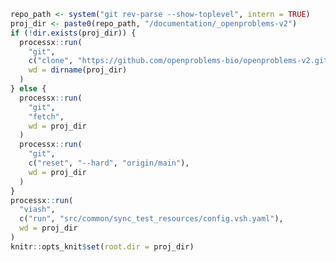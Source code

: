 
```r
repo_path <- system("git rev-parse --show-toplevel", intern = TRUE)
proj_dir <- paste0(repo_path, "/documentation/_openproblems-v2")
if (!dir.exists(proj_dir)) {
  processx::run(
    "git",
    c("clone", "https://github.com/openproblems-bio/openproblems-v2.git", basename(proj_dir)),
    wd = dirname(proj_dir)
  )
} else {
  processx::run(
    "git", 
    "fetch",
    wd = proj_dir
  )
  processx::run(
    "git", 
    c("reset", "--hard", "origin/main"),
    wd = proj_dir
  )
}
processx::run(
  "viash",
  c("run", "src/common/sync_test_resources/config.vsh.yaml"),
  wd = proj_dir
)
knitr::opts_knit$set(root.dir = proj_dir)
```